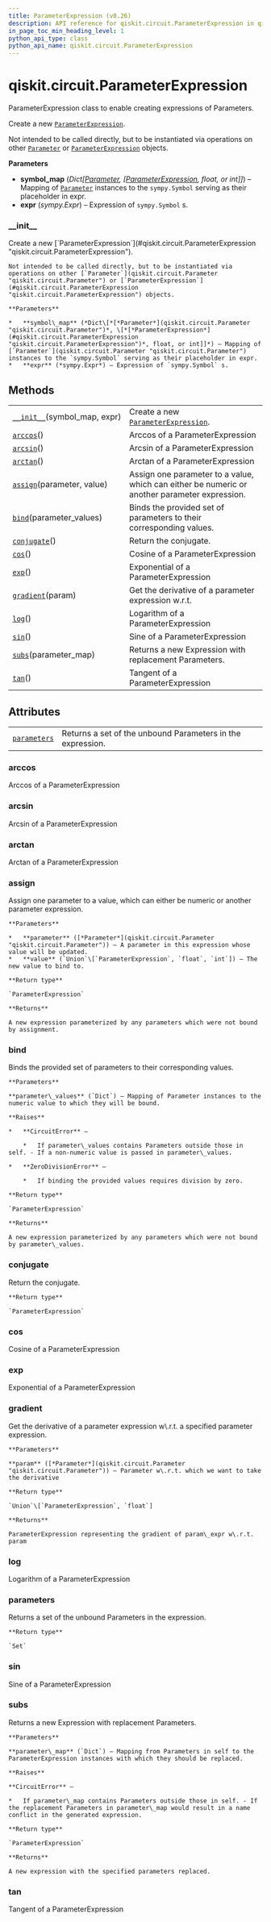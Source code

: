 ```yaml
---
title: ParameterExpression (v0.26)
description: API reference for qiskit.circuit.ParameterExpression in qiskit v0.26
in_page_toc_min_heading_level: 1
python_api_type: class
python_api_name: qiskit.circuit.ParameterExpression
---
```


<span id="qiskit-circuit-parameterexpression" />

# qiskit.circuit.ParameterExpression

<Class id="qiskit.circuit.ParameterExpression" isDedicatedPage={true} github="https://github.com/qiskit/qiskit/tree/stable/0.17/qiskit/circuit/parameterexpression.py" signature="ParameterExpression(symbol_map, expr)" modifiers="class">
  ParameterExpression class to enable creating expressions of Parameters.

  Create a new [`ParameterExpression`](#qiskit.circuit.ParameterExpression "qiskit.circuit.ParameterExpression").

  Not intended to be called directly, but to be instantiated via operations on other [`Parameter`](qiskit.circuit.Parameter "qiskit.circuit.Parameter") or [`ParameterExpression`](#qiskit.circuit.ParameterExpression "qiskit.circuit.ParameterExpression") objects.

  **Parameters**

  *   **symbol\_map** (*Dict\[*[*Parameter*](qiskit.circuit.Parameter "qiskit.circuit.Parameter")*, \[*[*ParameterExpression*](#qiskit.circuit.ParameterExpression "qiskit.circuit.ParameterExpression")*, float, or int]]*) – Mapping of [`Parameter`](qiskit.circuit.Parameter "qiskit.circuit.Parameter") instances to the `sympy.Symbol` serving as their placeholder in expr.
  *   **expr** (*sympy.Expr*) – Expression of `sympy.Symbol` s.

  ### \_\_init\_\_

  <Function id="qiskit.circuit.ParameterExpression.__init__" signature="__init__(symbol_map, expr)">
    Create a new [`ParameterExpression`](#qiskit.circuit.ParameterExpression "qiskit.circuit.ParameterExpression").

    Not intended to be called directly, but to be instantiated via operations on other [`Parameter`](qiskit.circuit.Parameter "qiskit.circuit.Parameter") or [`ParameterExpression`](#qiskit.circuit.ParameterExpression "qiskit.circuit.ParameterExpression") objects.

    **Parameters**

    *   **symbol\_map** (*Dict\[*[*Parameter*](qiskit.circuit.Parameter "qiskit.circuit.Parameter")*, \[*[*ParameterExpression*](#qiskit.circuit.ParameterExpression "qiskit.circuit.ParameterExpression")*, float, or int]]*) – Mapping of [`Parameter`](qiskit.circuit.Parameter "qiskit.circuit.Parameter") instances to the `sympy.Symbol` serving as their placeholder in expr.
    *   **expr** (*sympy.Expr*) – Expression of `sympy.Symbol` s.
  </Function>

  ## Methods

  |                                                                                                                             |                                                                                                                 |
  | --------------------------------------------------------------------------------------------------------------------------- | --------------------------------------------------------------------------------------------------------------- |
  | [`__init__`](#qiskit.circuit.ParameterExpression.__init__ "qiskit.circuit.ParameterExpression.__init__")(symbol\_map, expr) | Create a new [`ParameterExpression`](#qiskit.circuit.ParameterExpression "qiskit.circuit.ParameterExpression"). |
  | [`arccos`](#qiskit.circuit.ParameterExpression.arccos "qiskit.circuit.ParameterExpression.arccos")()                        | Arccos of a ParameterExpression                                                                                 |
  | [`arcsin`](#qiskit.circuit.ParameterExpression.arcsin "qiskit.circuit.ParameterExpression.arcsin")()                        | Arcsin of a ParameterExpression                                                                                 |
  | [`arctan`](#qiskit.circuit.ParameterExpression.arctan "qiskit.circuit.ParameterExpression.arctan")()                        | Arctan of a ParameterExpression                                                                                 |
  | [`assign`](#qiskit.circuit.ParameterExpression.assign "qiskit.circuit.ParameterExpression.assign")(parameter, value)        | Assign one parameter to a value, which can either be numeric or another parameter expression.                   |
  | [`bind`](#qiskit.circuit.ParameterExpression.bind "qiskit.circuit.ParameterExpression.bind")(parameter\_values)             | Binds the provided set of parameters to their corresponding values.                                             |
  | [`conjugate`](#qiskit.circuit.ParameterExpression.conjugate "qiskit.circuit.ParameterExpression.conjugate")()               | Return the conjugate.                                                                                           |
  | [`cos`](#qiskit.circuit.ParameterExpression.cos "qiskit.circuit.ParameterExpression.cos")()                                 | Cosine of a ParameterExpression                                                                                 |
  | [`exp`](#qiskit.circuit.ParameterExpression.exp "qiskit.circuit.ParameterExpression.exp")()                                 | Exponential of a ParameterExpression                                                                            |
  | [`gradient`](#qiskit.circuit.ParameterExpression.gradient "qiskit.circuit.ParameterExpression.gradient")(param)             | Get the derivative of a parameter expression w\.r.t.                                                            |
  | [`log`](#qiskit.circuit.ParameterExpression.log "qiskit.circuit.ParameterExpression.log")()                                 | Logarithm of a ParameterExpression                                                                              |
  | [`sin`](#qiskit.circuit.ParameterExpression.sin "qiskit.circuit.ParameterExpression.sin")()                                 | Sine of a ParameterExpression                                                                                   |
  | [`subs`](#qiskit.circuit.ParameterExpression.subs "qiskit.circuit.ParameterExpression.subs")(parameter\_map)                | Returns a new Expression with replacement Parameters.                                                           |
  | [`tan`](#qiskit.circuit.ParameterExpression.tan "qiskit.circuit.ParameterExpression.tan")()                                 | Tangent of a ParameterExpression                                                                                |

  ## Attributes

  |                                                                                                                |                                                            |
  | -------------------------------------------------------------------------------------------------------------- | ---------------------------------------------------------- |
  | [`parameters`](#qiskit.circuit.ParameterExpression.parameters "qiskit.circuit.ParameterExpression.parameters") | Returns a set of the unbound Parameters in the expression. |

  ### arccos

  <Function id="qiskit.circuit.ParameterExpression.arccos" signature="arccos()">
    Arccos of a ParameterExpression
  </Function>

  ### arcsin

  <Function id="qiskit.circuit.ParameterExpression.arcsin" signature="arcsin()">
    Arcsin of a ParameterExpression
  </Function>

  ### arctan

  <Function id="qiskit.circuit.ParameterExpression.arctan" signature="arctan()">
    Arctan of a ParameterExpression
  </Function>

  ### assign

  <Function id="qiskit.circuit.ParameterExpression.assign" signature="assign(parameter, value)">
    Assign one parameter to a value, which can either be numeric or another parameter expression.

    **Parameters**

    *   **parameter** ([*Parameter*](qiskit.circuit.Parameter "qiskit.circuit.Parameter")) – A parameter in this expression whose value will be updated.
    *   **value** (`Union`\[`ParameterExpression`, `float`, `int`]) – The new value to bind to.

    **Return type**

    `ParameterExpression`

    **Returns**

    A new expression parameterized by any parameters which were not bound by assignment.
  </Function>

  ### bind

  <Function id="qiskit.circuit.ParameterExpression.bind" signature="bind(parameter_values)">
    Binds the provided set of parameters to their corresponding values.

    **Parameters**

    **parameter\_values** (`Dict`) – Mapping of Parameter instances to the numeric value to which they will be bound.

    **Raises**

    *   **CircuitError** –

        *   If parameter\_values contains Parameters outside those in self. - If a non-numeric value is passed in parameter\_values.

    *   **ZeroDivisionError** –

        *   If binding the provided values requires division by zero.

    **Return type**

    `ParameterExpression`

    **Returns**

    A new expression parameterized by any parameters which were not bound by parameter\_values.
  </Function>

  ### conjugate

  <Function id="qiskit.circuit.ParameterExpression.conjugate" signature="conjugate()">
    Return the conjugate.

    **Return type**

    `ParameterExpression`
  </Function>

  ### cos

  <Function id="qiskit.circuit.ParameterExpression.cos" signature="cos()">
    Cosine of a ParameterExpression
  </Function>

  ### exp

  <Function id="qiskit.circuit.ParameterExpression.exp" signature="exp()">
    Exponential of a ParameterExpression
  </Function>

  ### gradient

  <Function id="qiskit.circuit.ParameterExpression.gradient" signature="gradient(param)">
    Get the derivative of a parameter expression w\.r.t. a specified parameter expression.

    **Parameters**

    **param** ([*Parameter*](qiskit.circuit.Parameter "qiskit.circuit.Parameter")) – Parameter w\.r.t. which we want to take the derivative

    **Return type**

    `Union`\[`ParameterExpression`, `float`]

    **Returns**

    ParameterExpression representing the gradient of param\_expr w\.r.t. param
  </Function>

  ### log

  <Function id="qiskit.circuit.ParameterExpression.log" signature="log()">
    Logarithm of a ParameterExpression
  </Function>

  ### parameters

  <Attribute id="qiskit.circuit.ParameterExpression.parameters">
    Returns a set of the unbound Parameters in the expression.

    **Return type**

    `Set`
  </Attribute>

  ### sin

  <Function id="qiskit.circuit.ParameterExpression.sin" signature="sin()">
    Sine of a ParameterExpression
  </Function>

  ### subs

  <Function id="qiskit.circuit.ParameterExpression.subs" signature="subs(parameter_map)">
    Returns a new Expression with replacement Parameters.

    **Parameters**

    **parameter\_map** (`Dict`) – Mapping from Parameters in self to the ParameterExpression instances with which they should be replaced.

    **Raises**

    **CircuitError** –

    *   If parameter\_map contains Parameters outside those in self. - If the replacement Parameters in parameter\_map would result in a name conflict in the generated expression.

    **Return type**

    `ParameterExpression`

    **Returns**

    A new expression with the specified parameters replaced.
  </Function>

  ### tan

  <Function id="qiskit.circuit.ParameterExpression.tan" signature="tan()">
    Tangent of a ParameterExpression
  </Function>
</Class>

